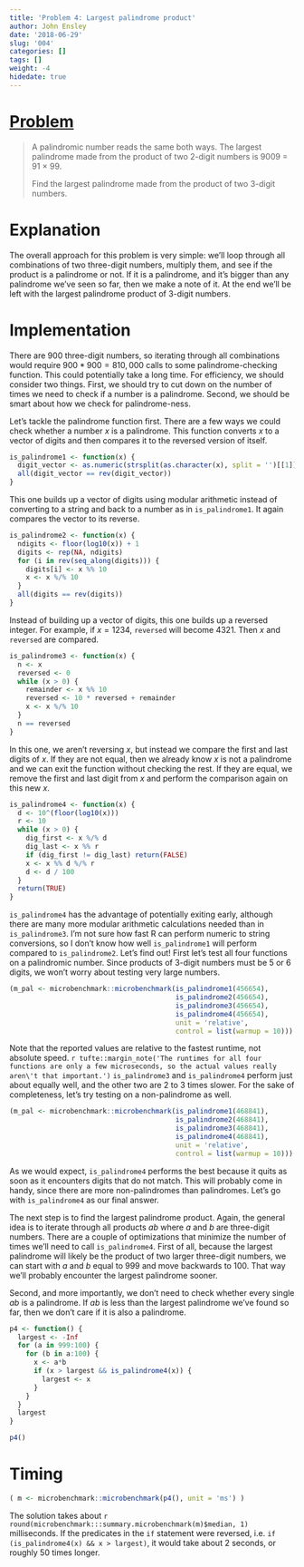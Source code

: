 ```yaml
---
title: 'Problem 4: Largest palindrome product'
author: John Ensley
date: '2018-06-29'
slug: '004'
categories: []
tags: []
weight: -4
hidedate: true
---
```


# [Problem](https://projecteuler.net/problem=4)

> A palindromic number reads the same both ways. The largest palindrome made from the product of two 2-digit numbers is 9009 = 91 × 99.
> 
> Find the largest palindrome made from the product of two 3-digit numbers.

# Explanation

The overall approach for this problem is very simple: we'll loop through all combinations of two three-digit numbers, multiply them, and see if the product is a palindrome or not. If it is a palindrome, and it's bigger than any palindrome we've seen so far, then we make a note of it. At the end we'll be left with the largest palindrome product of 3-digit numbers.

# Implementation

There are 900 three-digit numbers, so iterating through all combinations would require $900*900 = 810,000$ calls to some palindrome-checking function. This could potentially take a long time. For efficiency, we should consider two things. First, we should try to cut down on the number of times we need to check if a number is a palindrome. Second, we should be smart about how we check for palindrome-ness.

Let's tackle the palindrome function first. There are a few ways we could check whether a number $x$ is a palindrome. This function converts $x$ to a vector of digits and then compares it to the reversed version of itself.

```r
is_palindrome1 <- function(x) {
  digit_vector <- as.numeric(strsplit(as.character(x), split = '')[[1]])
  all(digit_vector == rev(digit_vector))
}
```

This one builds up a vector of digits using modular arithmetic instead of converting to a string and back to a number as in `is_palindrome1`. It again compares the vector to its reverse.

```r
is_palindrome2 <- function(x) {
  ndigits <- floor(log10(x)) + 1
  digits <- rep(NA, ndigits)
  for (i in rev(seq_along(digits))) {
    digits[i] <- x %% 10
    x <- x %/% 10
  }
  all(digits == rev(digits))
}
```

Instead of building up a vector of digits, this one builds up a reversed integer. For example, if $x = 1234$, `reversed` will become $4321$. Then $x$ and `reversed` are compared.

```r
is_palindrome3 <- function(x) {
  n <- x
  reversed <- 0
  while (x > 0) {
    remainder <- x %% 10
    reversed <- 10 * reversed + remainder
    x <- x %/% 10
  }
  n == reversed
}
```

In this one, we aren't reversing $x$, but instead we compare the first and last digits of $x$. If they are not equal, then we already know $x$ is not a palindrome and we can exit the function without checking the rest. If they are equal, we remove the first and last digit from $x$ and perform the comparison again on this new $x$.

```r
is_palindrome4 <- function(x) {
  d <- 10^(floor(log10(x)))
  r <- 10
  while (x > 0) {
    dig_first <- x %/% d
    dig_last <- x %% r
    if (dig_first != dig_last) return(FALSE)
    x <- x %% d %/% r
    d <- d / 100
  }
  return(TRUE)
}
```

`is_palindrome4` has the advantage of potentially exiting early, although there are many more modular arithmetic calculations needed than in `is_palindrome3`. I'm not sure how fast R can perform numeric to string conversions, so I don't know how well `is_palindrome1` will perform compared to `is_palindrome2`. Let's find out! First let's test all four functions on a palindromic number. Since products of 3-digit numbers must be 5 or 6 digits, we won't worry about testing very large numbers.

```r
(m_pal <- microbenchmark::microbenchmark(is_palindrome1(456654),
                                         is_palindrome2(456654),
                                         is_palindrome3(456654),
                                         is_palindrome4(456654),
                                         unit = 'relative',
                                         control = list(warmup = 10)))
```

Note that the reported values are relative to the fastest runtime, not absolute speed. `r tufte::margin_note('The runtimes for all four functions are only a few microseconds, so the actual values really aren\'t that important.')` `is_palindrome3` and `is_palindrome4` perform just about equally well, and the other two are 2 to 3 times slower. For the sake of completeness, let's try testing on a non-palindrome as well.

```r
(m_pal <- microbenchmark::microbenchmark(is_palindrome1(468841),
                                         is_palindrome2(468841),
                                         is_palindrome3(468841),
                                         is_palindrome4(468841),
                                         unit = 'relative',
                                         control = list(warmup = 10)))
```

As we would expect, `is_palindrome4` performs the best because it quits as soon as it encounters digits that do not match. This will probably come in handy, since there are more non-palindromes than palindromes. Let's go with `is_palindrome4` as our final answer.



The next step is to find the largest palindrome product. Again, the general idea is to iterate through all products $ab$ where $a$ and $b$ are three-digit numbers. There are a couple of optimizations that minimize the number of times we'll need to call `is_palindrome4`. First of all, because the largest palindrome will likely be the product of two larger three-digit numbers, we can start with $a$ and $b$ equal to 999 and move backwards to 100. That way we'll probably encounter the largest palindrome sooner.

Second, and more importantly, we don't need to check whether every single $ab$ is a palindrome. If $ab$ is less than the largest palindrome we've found so far, then we don't care if it is also a palindrome.

```r
p4 <- function() {
  largest <- -Inf
  for (a in 999:100) {
    for (b in a:100) {
      x <- a*b
      if (x > largest && is_palindrome4(x)) {
        largest <- x
      }
    }
  }
  largest
}
```

```r
p4()
```


# Timing

```r
( m <- microbenchmark::microbenchmark(p4(), unit = 'ms') )
```

The solution takes about `r round(microbenchmark:::summary.microbenchmark(m)$median, 1)` milliseconds. If the predicates in the `if` statement were reversed, i.e. `if (is_palindrome4(x) && x > largest)`, it would take about 2 seconds, or roughly 50 times longer.
